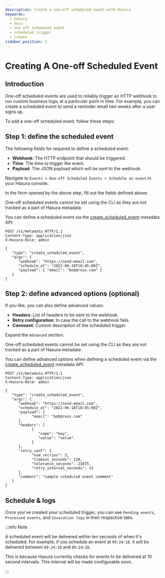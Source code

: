 ```yaml
---
description: Create a one-off scheduled event with Hasura
keywords:
  - hasura
  - docs
  - one off scheduled event
  - scheduled trigger
  - create
sidebar_position: 2
---
```



# Creating A One-off Scheduled Event

## Introduction

One-off scheduled events are used to reliably trigger an HTTP webhook to run custom business logic at a particular point
in time. For example, you can create a scheduled event to send a reminder email two weeks after a user signs up.

To add a one-off scheduled event, follow these steps:

## Step 1: define the scheduled event

The following fields for required to define a scheduled event:

- **Webhook**: The HTTP endpoint that should be triggered.
- **Time**: The time to trigger the event.
- **Payload**: The JSON payload which will be sent to the webhook.

<Tabs className="api-tabs">
<TabItem value="console" label="Console">

Navigate to `Events > One-off Scheduled Events > Schedule an event` in your Hasura console.

<Thumbnail src='/img/event-triggers/one-off.png' alt='Adding a one-off scheduled event' width='900px' />

In the form opened by the above step, fill out the fields defined above:

<Thumbnail
  src="/img/event-triggers/define-one-off-event.png"
  alt="Defining the scheduled event"
  width="550px"
/>
</TabItem>
<TabItem value="cli" label="CLI">

One-off scheduled events cannot be set using the CLI as they are not tracked as a part of Hasura metadata.

</TabItem>
<TabItem value="api" label="API">

You can define a scheduled event via the
[create_scheduled_event](/api-reference/metadata-api/scheduled-triggers.mdx#metadata-create-scheduled-event) metadata
API:

```http
POST /v1/metadata HTTP/1.1
Content-Type: application/json
X-Hasura-Role: admin

{
   "type": "create_scheduled_event",
   "args": {
      "webhook": "https://send-email.com",
      "schedule_at": "2022-06-18T18:45:00Z",
      "payload": { "email": "bob@ross.com" }
   }
}
```

</TabItem>
</Tabs>

## Step 2: define advanced options (optional)

If you like, you can also define advanced values:

- **Headers**: List of headers to be sent to the webhook.
- **Retry configuration**: In case the call to the webhook fails.
- **Comment**: Custom description of the scheduled trigger.

<Tabs className="api-tabs">
<TabItem value="console" label="Console">

Expand the `Advanced` section.

<Thumbnail
  src="/img/event-triggers/advanced-one-off.png"
  alt="Defining advanced options for a scheduled event"
  width="700px"
/>
</TabItem>
<TabItem value="cli" label="CLI">

One-off scheduled events cannot be set using the CLI as they are not tracked as a part of Hasura metadata.

</TabItem>
<TabItem value="api" label="API">

You can define advanced options when defining a scheduled event via the
[create_scheduled_event](/api-reference/metadata-api/scheduled-triggers.mdx#metadata-create-scheduled-event) metadata
API:

```http
POST /v1/metadata HTTP/1.1
Content-Type: application/json
X-Hasura-Role: admin

{
   "type": "create_scheduled_event",
   "args": {
      "webhook": "https://send-email.com",
      "schedule_at": "2022-06-18T18:45:00Z",
      "payload": {
            "email": "bob@ross.com"
      },
      "headers": [
            {
               "name": "key",
               "value": "value"
            }
      ],
      "retry_conf": {
            "num_retries": 3,
            "timeout_seconds": 120,
            "tolerance_seconds": 21675,
            "retry_interval_seconds": 12
      },
      "comment": "sample scheduled event comment"
   }
}
```

</TabItem>
</Tabs>

## Schedule & logs

Once you've created your scheduled trigger, you can see `Pending events`, `Processed events`, and `Invocation logs` in
their respective tabs.

<Thumbnail src='/img/event-triggers/pending-one-off.png' alt='Schedule and logs for scheduled events' width='1200px' />

:::info Note

A scheduled event will be delivered within ten seconds of when it's scheduled. For example, if you schedule an event at
`09:24:10`, it will be delivered between `09:24:10` and `09:24:20`.

This is because Hasura currently checks for events to be delivered at 10 second intervals. This interval will be made
configurable soon.

:::
